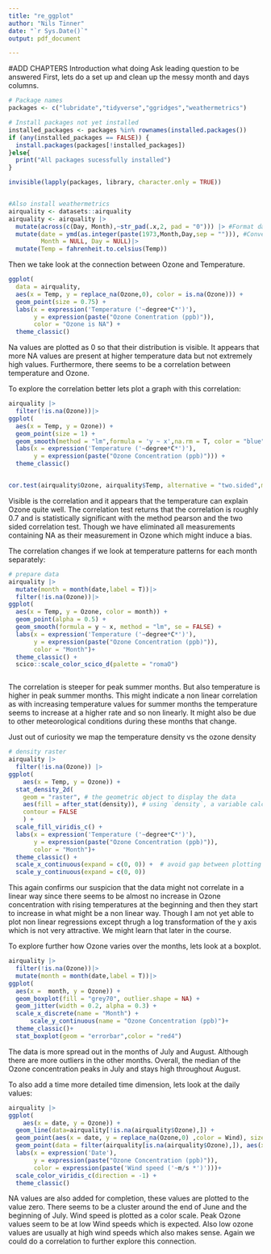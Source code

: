 ```yaml
---
title: "re_ggplot"
author: "Nils Tinner"
date: "`r Sys.Date()`"
output: pdf_document

---
```

#ADD CHAPTERS
Introduction what doing
Ask leading question to be answered
First, lets do a set up and clean up the messy month and days columns.
```r
# Package names
packages <- c("lubridate","tidyverse","ggridges","weathermetrics")

# Install packages not yet installed
installed_packages <- packages %in% rownames(installed.packages())
if (any(installed_packages == FALSE)) {
  install.packages(packages[!installed_packages])
}else{
  print("All packages sucessfully installed")
}

invisible(lapply(packages, library, character.only = TRUE))


#Also install weathermetrics
airquality <- datasets::airquality
airquality <- airquality |>
  mutate(across(c(Day, Month),~str_pad(.x,2, pad = "0"))) |> #Format dates to strings in same format
  mutate(date = ymd(as.integer(paste(1973,Month,Day,sep = ""))), #Convert to actual dates
         Month = NULL, Day = NULL)|>
  mutate(Temp = fahrenheit.to.celsius(Temp))

```

Then we take look at the connection between Ozone and Temperature. 

```r
ggplot(
  data = airquality,
  aes(x = Temp, y = replace_na(Ozone,0), color = is.na(Ozone))) +
  geom_point(size = 0.75) +
  labs(x = expression('Temperature ('~degree*C*')'), 
       y = expression(paste("Ozone Conentration (ppb)")),
       color = "Ozone is NA") +
  theme_classic()
```
Na values are plotted as 0 so that their distribution is visible. It appears that more NA values are present at higher temperature data but not extremely high values. Furthermore, there seems to be a correlation between temperature and Ozone.

To explore the correlation better lets plot a graph with this correlation:

```r
airquality |>
  filter(!is.na(Ozone))|>
ggplot(
  aes(x = Temp, y = Ozone)) +
  geom_point(size = 1) +
  geom_smooth(method = "lm",formula = 'y ~ x',na.rm = T, color = "blue") +
  labs(x = expression('Temperature ('~degree*C*')'), 
       y = expression(paste("Ozone Concentration (ppb)"))) +
  theme_classic()


cor.test(airquality$Ozone, airquality$Temp, alternative = "two.sided",method = "pearson")
```
Visible is the correlation and it appears that the temperature can explain Ozone quite well. The correlation test returns that the correlation is roughly 0.7 and is statistically significant with the method pearson and the two sided correlation test. Though we have eliminated all measurements containing NA as their measurement in Ozone which might induce a bias.

The correlation changes if we look at temperature patterns for each month separately:

```r
# prepare data
airquality |>
  mutate(month = month(date,label = T))|>
  filter(!is.na(Ozone))|>
ggplot(
  aes(x = Temp, y = Ozone, color = month)) +
  geom_point(alpha = 0.5) +
  geom_smooth(formula = y ~ x, method = "lm", se = FALSE) +
  labs(x = expression('Temperature ('~degree*C*')'), 
       y = expression(paste("Ozone Concentration (ppb)")),
       color = "Month")+
  theme_classic() +
  scico::scale_color_scico_d(palette = "romaO")



```
The correlation is steeper for peak summer months. But also temperature is higher in peak summer months. This might indicate a non linear correlation as with increasing temperature values for summer months the temperature seems to increase at a higher rate and so non linearly. It might also be due to other meteorological conditions during these months that change.

Just out of curiosity we map the temperature density vs the ozone density

```r

# density raster
airquality |>
  filter(!is.na(Ozone)) |>
ggplot(
    aes(x = Temp, y = Ozone)) +
  stat_density_2d(
    geom = "raster", # the geometric object to display the data
    aes(fill = after_stat(density)), # using `density`, a variable calculated by the stat
    contour = FALSE 
    ) +
  scale_fill_viridis_c() +
  labs(x = expression('Temperature ('~degree*C*')'), 
       y = expression(paste("Ozone Concentration (ppb)")),
       color = "Month")+
  theme_classic() + 
  scale_x_continuous(expand = c(0, 0)) +  # avoid gap between plotting area and axis
  scale_y_continuous(expand = c(0, 0))

```

This again confirms our suspicion that the data might not correlate in a linear way since there seems to be almost no increase in Ozone concentration with rising temperatures at the beginning and then they start to increase in what might be a non linear way. Though I am not yet able to plot non linear regressions except thrugh a log transformation of the y axis which is not very attractive. We might learn that later in the course.


To explore further how Ozone varies over the months, lets look at a boxplot.

```r
airquality |>
  filter(!is.na(Ozone))|>
  mutate(month = month(date,label = T))|>
ggplot(
  aes(x =  month, y = Ozone)) +
  geom_boxplot(fill = "grey70", outlier.shape = NA) +
  geom_jitter(width = 0.2, alpha = 0.3) +
  scale_x_discrete(name = "Month") +
      scale_y_continuous(name = "Ozone Concentration (ppb)")+
  theme_classic()+
  stat_boxplot(geom = "errorbar",color = "red4")


```
The data is more spread out in the months of July and August. Although there are more outliers in the other months. Overall, the median of the Ozone concentration peaks in July and stays high throughout August. 

To also add a time more detailed time dimension, lets look at the daily values:

```r
airquality |>
ggplot(
    aes(x = date, y = Ozone)) +
  geom_line(data=airquality[!is.na(airquality$Ozone),]) +
  geom_point(aes(x = date, y = replace_na(Ozone,0) ,color = Wind), size = 0.9) +
  geom_point(data = filter(airquality[is.na(airquality$Ozone),]), aes(x = date, y = replace_na(Ozone,0)),color = "red4") +
  labs(x = expression('Date'), 
       y = expression(paste("Ozone Concentration (ppb)")),
       color = expression(paste('Wind speed ('~m/s *')')))+
  scale_color_viridis_c(direction = -1) + 
  theme_classic()


```
NA values are also added for completion, these values are plotted to the value zero. There seems to be a cluster around the end of June and the beginning of July. Wind speed is plotted as a color scale. Peak Ozone values seem to be at low Wind speeds which is expected. Also low ozone values are usually at high wind speeds which also makes sense. Again we could do a correlation to further explore this connection.

